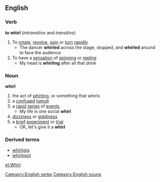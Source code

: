 ==English==
===Verb===
'''to whirl'''  (''intransitive'' and ''transitive'')
#To [[rotate]], [[revolve]], [[spin]] or [[turn]] [[rapidly]]
#* The dancer '''whirled''' across the stage, stopped, and '''whirled''' around to face the audience
#To have a [[sensation]] of [[spinning]] or [[reeling]]
#* My head is '''whirling''' after all that drink
===Noun===
'''whirl'''
#the act of [[whirling]], or something that whirls
#a [[confused]] [[tumult]]
#a [[rapid]] [[series]] of [[event]]s
#* My life is one social '''whirl'''
#[[dizziness]] or [[giddiness]]
#a [[brief]] [[experiment]] or [[trial]]
#* OK, let's give it a '''whirl'''
===Derived terms===
*[[whirligig]]
*[[whirlpool]]
[[Category:English verbs]]
[[Category:English nouns]]

[[et:Whirl]]